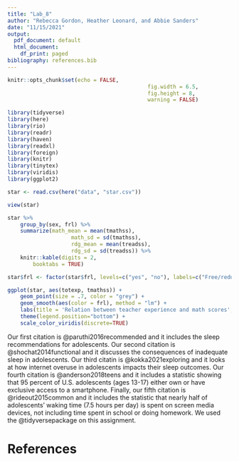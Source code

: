 ```yaml
---
title: "Lab_8"
author: "Rebecca Gordon, Heather Leonard, and Abbie Sanders"
date: "11/15/2021"
output:
  pdf_document: default
  html_document:
    df_print: paged
bibliography: references.bib
---
```


```r
knitr::opts_chunk$set(echo = FALSE,
											fig.width = 6.5,
											fig.height = 8,
											warning = FALSE)

library(tidyverse)
library(here)
library(rio)
library(readr)
library(haven)
library(readxl)
library(foreign)
library(knitr)
library(tinytex)
library(viridis)
library(ggplot2)
```

```r
star <- read.csv(here("data", "star.csv"))


```
```r
view(star)
```

```r

star %>% 
	group_by(sex, frl) %>%
	summarize(math_mean = mean(tmathss),
					math_sd = sd(tmathss),
					rdg_mean = mean(treadss),
					rdg_sd = sd(treadss)) %>%
	knitr::kable(digits = 2,
		booktabs = TRUE)


```

```r
star$frl <- factor(star$frl, levels=c("yes", "no"), labels=c("Free/reduced Price Meals", "Paid Meals"))

ggplot(star, aes(totexp, tmathss)) +
	geom_point(size = .7, color = "grey") +
	geom_smooth(aes(color = frl), method = "lm") +
	labs(title = 'Relation between teacher experience and math scores', subtitle = 'Separate regression lines displayed by free/reduced price lunch status', x = 'Teacher Experience (years)', y = 'Total Math Scale Score', color = "Lunch status") +
	theme(legend.position="bottom") +
	scale_color_viridis(discrete=TRUE) 
```


Our first citation is @paruthi2016recommended and it includes the sleep recommendations for adolescents. Our second citation is @shochat2014functional and it discusses the consequences of inadequate sleep in adolescents. Our third citatin is @kokka2021exploring and it looks at how internet overuse in adolescents impacts their sleep outcomes. Our fourth citation is @anderson2018teens and it includes a statistic showing that 95 percent of U.S. adolescents (ages 13-17) either own or have exclusive access to a smartphone. Finally, our fifth citation is @rideout2015common and it includes the statistic that nearly half of adolescents' waking time (7.5 hours per day) is spent on screen media devices, not including time spent in school or doing homework. We used the @tidyversepackage on this assignment. 

\newpage

# References


